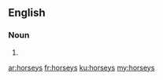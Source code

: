 ==English==

===Noun===
{{head|en|noun plural form}}

# {{plural of|horsey|lang=en}}

[[ar:horseys]]
[[fr:horseys]]
[[ku:horseys]]
[[my:horseys]]